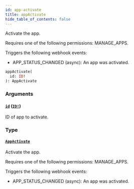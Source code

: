 ```yaml
---
id: app-activate
title: appActivate
hide_table_of_contents: false
---
```


Activate the app.

Requires one of the following permissions: MANAGE_APPS.

Triggers the following webhook events:

- APP_STATUS_CHANGED (async): An app was activated.

```graphql
appActivate(
  id: ID!
): AppActivate
```

### Arguments

#### [`id`](#) ([`ID!`](../../../developer/api-reference/scalars/id))

ID of app to activate.

### Type

#### [`AppActivate`](../../../developer/api-reference/objects/app-activate)

Activate the app.

Requires one of the following permissions: MANAGE_APPS.

Triggers the following webhook events:

- APP_STATUS_CHANGED (async): An app was activated.
